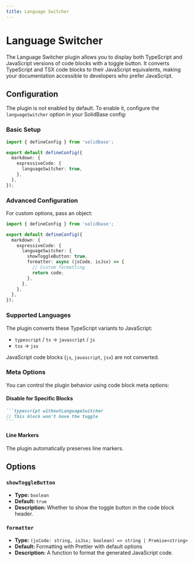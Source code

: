 ```yaml
---
title: Language Switcher
---
```


# Language Switcher

The Language Switcher plugin allows you to display both TypeScript and JavaScript versions of code blocks with a toggle button.
It converts TypeScript and TSX code blocks to their JavaScript equivalents, making your documentation accessible to developers who prefer JavaScript.

## Configuration

The plugin is not enabled by default.
To enable it, configure the `languageSwitcher` option in your SolidBase config:

### Basic Setup

```ts title="app.config.ts"
import { defineConfig } from 'solidbase';

export default defineConfig({
  markdown: {
    expressiveCode: {
      languageSwitcher: true,
    },
  },
});
```

### Advanced Configuration

For custom options, pass an object:

```ts title="app.config.ts"
import { defineConfig } from 'solidbase';

export default defineConfig({
  markdown: {
    expressiveCode: {
      languageSwitcher: {
        showToggleButton: true,
        formatter: async (jsCode, isJsx) => {
          // Custom formatting
          return code;
        },
      },
    },
  },
});
```

### Supported Languages

The plugin converts these TypeScript variants to JavaScript:

- `typescript` / `ts` → `javascript` / `js`
- `tsx` → `jsx`

JavaScript code blocks (`js`, `javascript`, `jsx`) are not converted.

### Meta Options

You can control the plugin behavior using code block meta options:

#### Disable for Specific Blocks

````md
```typescript withoutLanguageSwitcher
// This block won't have the toggle
```
````

#### Line Markers

The plugin automatically preserves line markers.

## Options

### `showToggleButton`

- **Type:** `boolean`
- **Default:** `true`
- **Description:** Whether to show the toggle button in the code block header.

### `formatter`

- **Type:** `(jsCode: string, isJsx; boolean) => string | Promise<string>`
- **Default:** Formatting with Prettier with default options
- **Description:** A function to format the generated JavaScript code.
